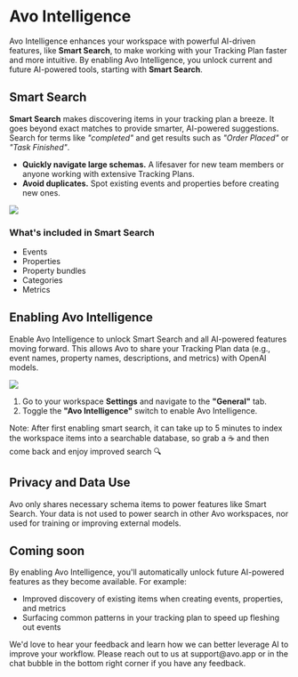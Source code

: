 
# Avo Intelligence

Avo Intelligence enhances your workspace with powerful AI-driven features, like **Smart Search**, to make working with your Tracking Plan faster and more intuitive. By enabling Avo Intelligence, you unlock current and future AI-powered tools, starting with **Smart Search**.

## Smart Search

**Smart Search** makes discovering items in your tracking plan a breeze. It goes beyond exact matches to provide smarter, AI-powered suggestions. Search for terms like _"completed"_ and get results such as _"Order Placed"_ or _"Task Finished"_.

- **Quickly navigate large schemas.** A lifesaver for new team members or anyone working with extensive Tracking Plans.
- **Avoid duplicates.** Spot existing events and properties before creating new ones.

![](/images/avo-intelligence/smart-search-avo-app.png)

### What's included in Smart Search

- Events
- Properties
- Property bundles
- Categories
- Metrics

## Enabling Avo Intelligence

Enable Avo Intelligence to unlock Smart Search and all AI-powered features moving forward. This allows Avo to share your Tracking Plan data (e.g., event names, property names, descriptions, and metrics) with OpenAI models.

![](/images/avo-intelligence/smart-search-settings.png)

1. Go to your workspace **Settings** and navigate to the **"General"** tab.
2. Toggle the **"Avo Intelligence"** switch to enable Avo Intelligence.

<Callout type="info" emoji="💡">
  Note: After first enabling smart search, it can take up to 5 minutes to index
  the workspace items into a searchable database, so grab a ☕ and then come
  back and enjoy improved search 🔍
</Callout>

## Privacy and Data Use

Avo only shares necessary schema items to power features like Smart Search. Your data is not used to power search in other Avo workspaces, nor used for training or improving external models.

## Coming soon

By enabling Avo Intelligence, you'll automatically unlock future AI-powered features as they become available. For example:

- Improved discovery of existing items when creating events, properties, and metrics
- Surfacing common patterns in your tracking plan to speed up fleshing out events

<Callout type="info" emoji="💡">
  We'd love to hear your feedback and learn how we can better leverage AI to
  improve your workflow. Please reach out to us at support@avo.app or in the
  chat bubble in the bottom right corner if you have any feedback.
</Callout>
